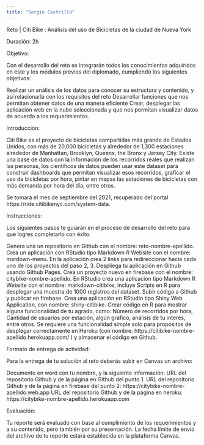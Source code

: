 ```yaml
---
title: "Sergio Castrillo"
---
```


Reto | Citi Bike : Análisis del uso de Bicicletas de la ciudad de Nueva York


Duración: 2h


Objetivo:

Con el desarrollo del reto se integrarán todos los conocimientos adquiridos en éste y los módulos previos del diplomado, cumpliendo los siguientes objetivos:

Realizar un análisis de los datos para conocer su estructura y contenido, y así relacionarla con los requisitos del reto
Desarrollar funciones que nos permitan obtener datos de una manera eficiente
Crear, desplegar las aplicación web en la nube seleccionada y que nos permitan visualizar datos de acuerdo a los requerimientos.

Introducción:

Citi Bike es el proyecto de bicicletas compartidas más grande de Estados Unidos, con más de 20,000 bicicletas y alrededor de 1,300 estaciones alrededor de Manhattan, Brooklyn, Queens, the Bronx y  Jersey City.
Existe una base de datos con la información de los recorridos reales que realizan las personas, los científicos de datos pueden usar este dataset para construir dashboards que permitan visualizar esos recorridos, graficar el uso de bicicletas por hora, pintar en mapas las estaciones de bicicletas con más demanda por hora del día, entre otros.

Se tomará el mes de septiembre del 2021, recuperado del portal https://ride.citibikenyc.com/system-data.


Instrucciones:

Los siguientes pasos te guiarán en el proceso de desarrollo del reto para que logres completarlo con éxito:

Genera una un repositorio en Github con el nombre: reto-nombre-apellido. Crea un aplicación con RStudio tipo Markdown R Website con el nombre: mardown-menu. En la aplicación crea 2 links para redireccionar  hacia cada uno de los proyectos del paso 2, 3. Despliega tu aplicación en Github usando Github Pages.
Crea un proyecto nuevo en firebase con el nombre: citybike-nombre-apellido. En RStudio crea una aplicación tipo Markdown R Website con el nombre: markdown-citibike, incluye Scripts en R para desplegar una muestra de 1000 registros del dataset. Subir código a Github y publicar en firebase.
Crea una aplicación en RStudio tipo Shiny Web Application, con nombre: shiny-citibike. Crear código en R para mostrar alguna funcionalidad de tu agrado, como: Número de recorridos por hora, Cantidad de usuarios por estación, algún gráfico,  análisis de tu interés, entre otros. Se requiere una funcionalidad simple solo para propósitos de desplegar correctamente en Heroku (con nombre: https://citibike-nombre-apellido.herokuapp.com/ ) y almacenar el código en Github. 

Formato de entrega de actividad: 

Para la entrega de tu solución al reto deberás subir en Canvas un archivo:

Documento en word con tu nombre, y la siguiente información:
URL del repositorio Github y de la página en Github del punto 1.
URL del repositorio Github y de la página en firebase del punto 2:  https://citybike-nombre-apellido.web.app
URL del repositorio Github y de la página en heroku:  https://citybike-nombre-apellido.herokuapp.com


Evaluación: 

Tu reporte será evaluado con base al cumplimiento de los requerimientos y a su contenido, pero también por su presentación. La fecha límite de envío del archivo de tu reporte estará establecida en la plataforma Canvas.
